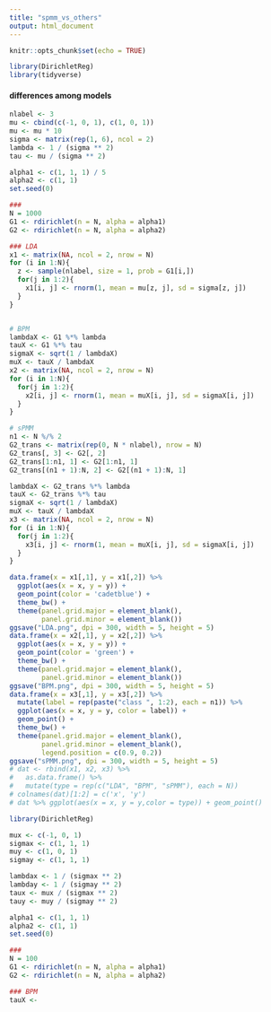 ```yaml
---
title: "spmm_vs_others"
output: html_document
---
```


```r
knitr::opts_chunk$set(echo = TRUE)
```
```r
library(DirichletReg)
library(tidyverse)
```

#### differences among models
```r


nlabel <- 3
mu <- cbind(c(-1, 0, 1), c(1, 0, 1))
mu <- mu * 10
sigma <- matrix(rep(1, 6), ncol = 2)
lambda <- 1 / (sigma ** 2)
tau <- mu / (sigma ** 2)

alpha1 <- c(1, 1, 1) / 5
alpha2 <- c(1, 1)
set.seed(0)

###
N = 1000
G1 <- rdirichlet(n = N, alpha = alpha1)
G2 <- rdirichlet(n = N, alpha = alpha2)

### LDA
x1 <- matrix(NA, ncol = 2, nrow = N)
for (i in 1:N){
  z <- sample(nlabel, size = 1, prob = G1[i,])
  for(j in 1:2){
    x1[i, j] <- rnorm(1, mean = mu[z, j], sd = sigma[z, j])
  }
}


# BPM
lambdaX <- G1 %*% lambda
tauX <- G1 %*% tau
sigmaX <- sqrt(1 / lambdaX)
muX <- tauX / lambdaX
x2 <- matrix(NA, ncol = 2, nrow = N)
for (i in 1:N){
  for(j in 1:2){
    x2[i, j] <- rnorm(1, mean = muX[i, j], sd = sigmaX[i, j])
  }
}

# sPMM
n1 <- N %/% 2
G2_trans <- matrix(rep(0, N * nlabel), nrow = N)
G2_trans[, 3] <- G2[, 2]
G2_trans[1:n1, 1] <- G2[1:n1, 1] 
G2_trans[(n1 + 1):N, 2] <- G2[(n1 + 1):N, 1]

lambdaX <- G2_trans %*% lambda
tauX <- G2_trans %*% tau
sigmaX <- sqrt(1 / lambdaX)
muX <- tauX / lambdaX
x3 <- matrix(NA, ncol = 2, nrow = N)
for (i in 1:N){
  for(j in 1:2){
    x3[i, j] <- rnorm(1, mean = muX[i, j], sd = sigmaX[i, j])
  }
}

data.frame(x = x1[,1], y = x1[,2]) %>%
  ggplot(aes(x = x, y = y)) + 
  geom_point(color = 'cadetblue') + 
  theme_bw() +
  theme(panel.grid.major = element_blank(), 
        panel.grid.minor = element_blank())
ggsave("LDA.png", dpi = 300, width = 5, height = 5)
data.frame(x = x2[,1], y = x2[,2]) %>%
  ggplot(aes(x = x, y = y)) + 
  geom_point(color = 'green') + 
  theme_bw() + 
  theme(panel.grid.major = element_blank(), 
        panel.grid.minor = element_blank())
ggsave("BPM.png", dpi = 300, width = 5, height = 5)
data.frame(x = x3[,1], y = x3[,2]) %>%
  mutate(label = rep(paste("class ", 1:2), each = n1)) %>%
  ggplot(aes(x = x, y = y, color = label)) + 
  geom_point() + 
  theme_bw() + 
  theme(panel.grid.major = element_blank(), 
        panel.grid.minor = element_blank(),
        legend.position = c(0.9, 0.2))
ggsave("sPMM.png", dpi = 300, width = 5, height = 5)
# dat <- rbind(x1, x2, x3) %>% 
#   as.data.frame() %>%
#   mutate(type = rep(c("LDA", "BPM", "sPMM"), each = N)) 
# colnames(dat)[1:2] = c('x', 'y')
# dat %>% ggplot(aes(x = x, y = y,color = type)) + geom_point()

```

```r
library(DirichletReg)

mux <- c(-1, 0, 1)
sigmax <- c(1, 1, 1)
muy <- c(1, 0, 1)
sigmay <- c(1, 1, 1)

lambdax <- 1 / (sigmax ** 2)
lambday <- 1 / (sigmay ** 2)
taux <- mux / (sigmax ** 2)
tauy <- muy / (sigmay ** 2)

alpha1 <- c(1, 1, 1)
alpha2 <- c(1, 1)
set.seed(0)

###
N = 100
G1 <- rdirichlet(n = N, alpha = alpha1)
G2 <- rdirichlet(n = N, alpha = alpha2)

### BPM
tauX <- 


```




